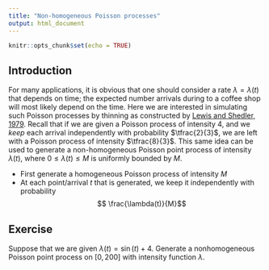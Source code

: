 ```yaml
---
title: "Non-homogeneous Poisson processes"
output: html_document
---
```


```r
knitr::opts_chunk$set(echo = TRUE)
```

## Introduction

For many applications, it is obvious that one should consider a rate $\lambda = \lambda(t)$ that depends on time; the expected number arrivals during to a coffee shop will most likely depend on the time.  Here we are interested in simulating such Poisson processes by thinning as constructed by [Lewis and Shedler, 1979](https://onlinelibrary.wiley.com/doi/abs/10.1002/nav.3800260304).  Recall that if we are given a Poisson process of intensity $4$, and we *keep* each arrival independently with probability $\tfrac{2}{3}$, we are left with a Poisson process of intensity $\tfrac{8}{3}$.  This same idea can be used to generate a non-homogeneous Poisson point process of intensity $\lambda(t)$, where $0\leq \lambda(t) \leq M$ is uniformly bounded by $M$.  

  *  First generate a homogeneous Poisson process of intensity $M$
  *  At each point/arrival $t$ that is generated, we keep it independently with probability 
  $$ \frac{\lambda(t)}{M}$$

## Exercise 

Suppose that we are given $\lambda(t) = \sin(t) + 4$.  Generate a nonhomogeneous Poisson point process on $[0, 200]$ with intensity function $\lambda$.      
